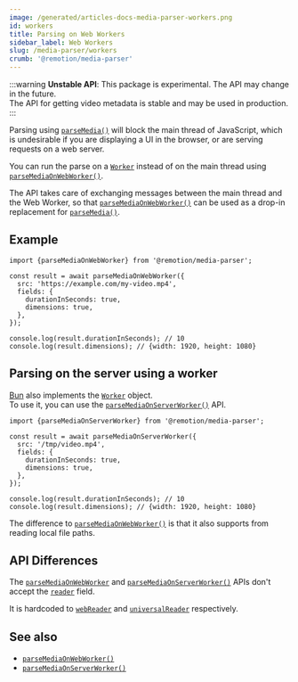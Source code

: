 ```yaml
---
image: /generated/articles-docs-media-parser-workers.png
id: workers
title: Parsing on Web Workers
sidebar_label: Web Workers
slug: /media-parser/workers
crumb: '@remotion/media-parser'
---
```


:::warning
**Unstable API**: This package is experimental. The API may change in the future.  
The API for getting video metadata is stable and may be used in production.
:::

Parsing using [`parseMedia()`](/docs/media-parser/parse-media) will block the main thread of JavaScript, which is undesirable if you are displaying a UI in the browser, or are serving requests on a web server.

You can run the parse on a [`Worker`](https://developer.mozilla.org/en-US/docs/Web/API/Worker) instead of on the main thread using [`parseMediaOnWebWorker()`](/docs/media-parser/parse-media-on-web-worker).

The API takes care of exchanging messages between the main thread and the Web Worker, so that [`parseMediaOnWebWorker()`](/docs/media-parser/parse-media-on-web-worker) can be used as a drop-in replacement for [`parseMedia()`](/docs/parse-media).

## Example

```tsx twoslash title="Parsing a video on a Web Worker"
import {parseMediaOnWebWorker} from '@remotion/media-parser';

const result = await parseMediaOnWebWorker({
  src: 'https://example.com/my-video.mp4',
  fields: {
    durationInSeconds: true,
    dimensions: true,
  },
});

console.log(result.durationInSeconds); // 10
console.log(result.dimensions); // {width: 1920, height: 1080}
```

## Parsing on the server using a worker

[Bun](https://bun.sh) also implements the [`Worker`](https://developer.mozilla.org/en-US/docs/Web/API/Worker) object.  
To use it, you can use the [`parseMediaOnServerWorker()`](/docs/media-parser/server-worker) API.

```tsx twoslash title="Parsing a video on a Web Worker on Bun"
import {parseMediaOnServerWorker} from '@remotion/media-parser';

const result = await parseMediaOnServerWorker({
  src: '/tmp/video.mp4',
  fields: {
    durationInSeconds: true,
    dimensions: true,
  },
});

console.log(result.durationInSeconds); // 10
console.log(result.dimensions); // {width: 1920, height: 1080}
```

The difference to [`parseMediaOnWebWorker()`](/docs/media-parser/parse-media-on-web-worker) is that it also supports from reading local file paths.

## API Differences

The [`parseMediaOnWebWorker`](/docs/media-parser/parse-media-on-web-worker) and [`parseMediaOnServerWorker()`](/docs/media-parser/parse-media-on-server-worker) APIs don't accept the [`reader`](/docs/media-parser#reader) field.

It is hardcoded to [`webReader`](/docs/media-parser/web-reader) and [`universalReader`](/docs/media-parser/universal-reader) respectively.

## See also

- [`parseMediaOnWebWorker()`](/docs/media-parser/parse-media-on-web-worker)
- [`parseMediaOnServerWorker()`](/docs/media-parser/parse-media-on-server-worker)
